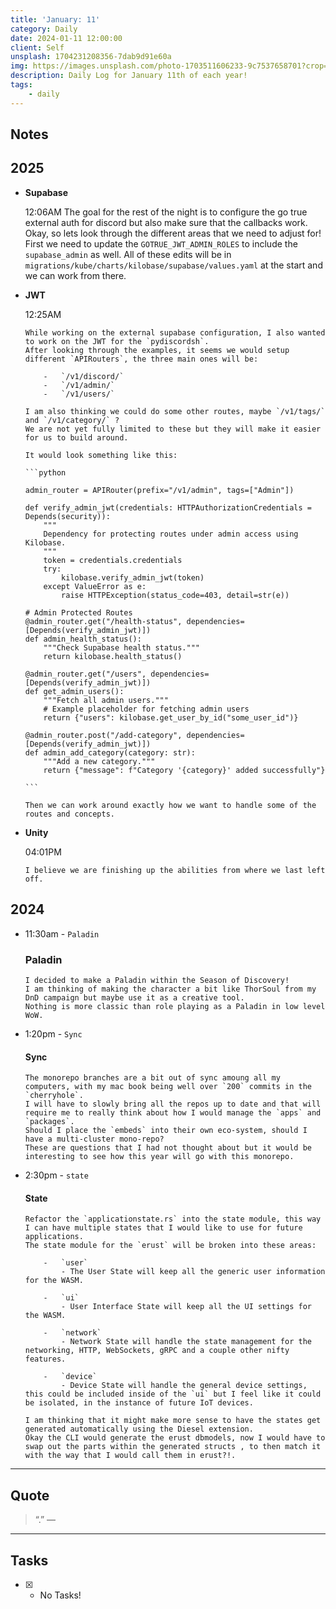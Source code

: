```yaml
---
title: 'January: 11'
category: Daily
date: 2024-01-11 12:00:00
client: Self
unsplash: 1704231208356-7dab9d91e60a
img: https://images.unsplash.com/photo-1703511606233-9c7537658701?crop=entropy&cs=srgb&fm=jpg&ixid=MnwzNjM5Nzd8MHwxfHJhbmRvbXx8fHx8fHx8fDE2ODE3NDg2ODY&ixlib=rb-4.0.3&q=85
description: Daily Log for January 11th of each year!
tags:
    - daily
---
```


## Notes

## 2025

-   **Supabase**

    12:06AM
        The goal for the rest of the night is to configure the go true external auth for discord but also make sure that the callbacks work.
        Okay, so lets look through the different areas that we need to adjust for!
        First we need to update the `GOTRUE_JWT_ADMIN_ROLES` to include the `supabase_admin` as well.
        All of these edits will be in `migrations/kube/charts/kilobase/supabase/values.yaml` at the start and we can work from there.        

-   **JWT**

    12:25AM

        While working on the external supabase configuration, I also wanted to work on the JWT for the `pydiscordsh`.
        After looking through the examples, it seems we would setup different `APIRouters`, the three main ones will be:

            -   `/v1/discord/`
            -   `/v1/admin/`
            -   `/v1/users/`
    
        I am also thinking we could do some other routes, maybe `/v1/tags/` and `/v1/category/` ?
        We are not yet fully limited to these but they will make it easier for us to build around.

        It would look something like this:

        ```python

        admin_router = APIRouter(prefix="/v1/admin", tags=["Admin"])

        def verify_admin_jwt(credentials: HTTPAuthorizationCredentials = Depends(security)):
            """
            Dependency for protecting routes under admin access using Kilobase.
            """
            token = credentials.credentials
            try:
                kilobase.verify_admin_jwt(token)
            except ValueError as e:
                raise HTTPException(status_code=403, detail=str(e))

        # Admin Protected Routes
        @admin_router.get("/health-status", dependencies=[Depends(verify_admin_jwt)])
        def admin_health_status():
            """Check Supabase health status."""
            return kilobase.health_status()

        @admin_router.get("/users", dependencies=[Depends(verify_admin_jwt)])
        def get_admin_users():
            """Fetch all admin users."""
            # Example placeholder for fetching admin users
            return {"users": kilobase.get_user_by_id("some_user_id")}

        @admin_router.post("/add-category", dependencies=[Depends(verify_admin_jwt)])
        def admin_add_category(category: str):
            """Add a new category."""
            return {"message": f"Category '{category}' added successfully"}

        ```

        Then we can work around exactly how we want to handle some of the routes and concepts.

-   **Unity**

    04:01PM

        I believe we are finishing up the abilities from where we last left off.

## 2024

-   11:30am - `Paladin`

    ### Paladin

        I decided to make a Paladin within the Season of Discovery!
        I am thinking of making the character a bit like ThorSoul from my DnD campaign but maybe use it as a creative tool.
        Nothing is more classic than role playing as a Paladin in low level WoW.

-   1:20pm - `Sync`

    #### Sync

        The monorepo branches are a bit out of sync amoung all my computers, with my mac book being well over `200` commits in the `cherryhole`.
        I will have to slowly bring all the repos up to date and that will require me to really think about how I would manage the `apps` and `packages`.
        Should I place the `embeds` into their own eco-system, should I have a multi-cluster mono-repo?
        These are questions that I had not thought about but it would be interesting to see how this year will go with this monorepo.

-   2:30pm - `state`

    #### State

        Refactor the `applicationstate.rs` into the state module, this way I can have multiple states that I would like to use for future applications.
        The state module for the `erust` will be broken into these areas:

            -   `user`
                - The User State will keep all the generic user information for the WASM.

            -   `ui`
                - User Interface State will keep all the UI settings for the WASM.

            -   `network`
                - Network State will handle the state management for the networking, HTTP, WebSockets, gRPC and a couple other nifty features.

            -   `device`
                - Device State will handle the general device settings, this could be included inside of the `ui` but I feel like it could be isolated, in the instance of future IoT devices.

        I am thinking that it might make more sense to have the states get generated automatically using the Diesel extension.
        Okay the CLI would generate the erust dbmodels, now I would have to swap out the parts within the generated structs , to then match it with the way that I would call them in erust?!.
        
---

## Quote

> “.”
> — <cite></cite>

---

## Tasks

-   [x] -   No Tasks!
